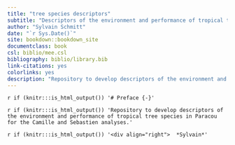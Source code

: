 ```yaml
--- 
title: "tree species descriptors"
subtitle: "Descriptors of the environment and performance of tropical tree species in Paracou."
author: "Sylvain Schmitt"
date: "`r Sys.Date()`"
site: bookdown::bookdown_site
documentclass: book
csl: biblio/mee.csl
bibliography: biblio/library.bib
link-citations: yes
colorlinks: yes
description: "Repository to develop descriptors of the environment and performance of tropical tree species in Paracou for the Camille and Sebastien analyses."
---
```


`r if (knitr:::is_html_output()) '# Preface {-}'`

`r if (knitr:::is_html_output()) 'Repository to develop descriptors of the environment and performance of tropical tree species in Paracou for the Camille and Sebastien analyses.'`

`r if (knitr:::is_html_output()) '<div align="right">  *Sylvain*'`
